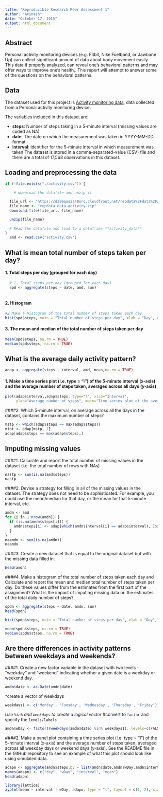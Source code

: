 ```yaml
---
title: "Reproducible Research Peer Assessment 1"
author: "Avinash"
date: "October 17, 2015"
output: html_document
---
```


## Abstract
Personal activity monitoring devices (e.g. Fitbit, Nike Fuelband, or Jawbone Up) can collect significant amount of data about body movement easily. This data if properly analyzed, can reveal one's behavioral patterns and may offer ways to improve one's health,.  This report will attempt to answer some of the questions on the behavioral patterns.

## Data 
The dataset used for this project is [Activity monitoring data](https://d396qusza40orc.cloudfront.net/repdata%2Fdata%2Factivity.zip), data collected from a Personal activity monitoring device.

The variables included in this dataset are:

* **steps**: Number of steps taking in a 5-minute interval (missing values are coded as NA)
* **date**: The date on which the measurement was taken in YYYY-MM-DD format
* **interval**: Identifier for the 5-minute interval in which measurement was taken
The dataset is stored in a comma-separated-value (CSV) file and there are a total of 17,568 observations in this dataset.

## Loading and preprocessing the data
```r
if (!file.exists("./activity.csv")) {

    # download the datafile and unzip it
  
  file_url <- "https://d396qusza40orc.cloudfront.net/repdata%2Fdata%2Factivity.zip"
  file_name <- "repdata_data_activity.zip"
  download.file(file_url, file_name)

  unzip(file_name)
  
  # Read the datafile and load to a dataframe **activity_data**
}  
  amd <- read.csv("activity.csv")


```

## What is mean total number of steps taken per day?
#### 1. Total steps per day (grouped for each day)
```r
  
  # 1. Total steps per day (grouped for each day)
  spd <- aggregate(steps ~ date, amd, sum)
  
```

#### 2. Histogram
```r
#2 Make a histogram of the total number of steps taken each day
hist(spd$steps, main = "Total number of steps per day", xlab = "Day", col = "Grey")
```

#### 3. The mean and median of the total number of steps taken per day
```r
mean(spd$steps, na.rm = TRUE)
median(spd$steps, na.rm = TRUE)
```

## What is the average daily activity pattern?
```r
adap <- aggregate(steps ~ interval, amd, mean,na.rm = TRUE)
```
#### 1. Make a time series plot (i.e. type = "l") of the 5-minute interval (x-axis) and the average number of steps taken, averaged across all days (y-axis)
```r
plot(adap$interval,adap$steps, type="l", xlab="Interval", 
     ylab="Average number of steps", main="Time-series plot of the average number of steps per intervals")
```

####2. Which 5-minute interval, on average across all the days in the dataset, contains the maximum number of steps?
```r
mstp <- which(adap$steps == max(adap$steps))
mint <- adap[mstp, 1]
adap[adap$steps == max(adap$steps),]
```

## Imputing missing values
####1. Calculate and report the total number of missing values in the dataset (i.e. the total number of rows with NAs)
```r
nastp <- sum(is.na(amd$steps))
nastp
```
####2. Devise a strategy for filling in all of the missing values in the dataset. The strategy does not need to be sophisticated. For example, you could use the mean/median for that day, or the mean for that 5-minute interval, etc.
```r
amdn <- amd 
for (i in 1:nrow(amdn)) {
  if (is.na(amdn$steps[i])) {
    amdn$steps[i] <- adap[which(amdn$interval[i] == adap$interval), ]$steps
  }
}
naamdn <- sum(is.na(amdn))
naamdn
```
####3. Create a new dataset that is equal to the original dataset but with the missing data filled in.
```r
head(amdn)
```
####4. Make a histogram of the total number of steps taken each day and Calculate and report the mean and median total number of steps taken per day. Do these values differ from the estimates from the first part of the assignment? What is the impact of imputing missing data on the estimates of the total daily number of steps?
```r
spdn <- aggregate(steps ~ date, amdn, sum)
head(spdn)
```

```r
hist(spdn$steps, main = "Total number of steps per day", xlab = "Day", col = "Grey")
```

```r
mean(spdn$steps, na.rm = TRUE)
median(spdn$steps, na.rm = TRUE)
```
## Are there differences in activity patterns between weekdays and weekends?
####1. Create a new factor variable in the dataset with two levels - "weekday" and "weekend" indicating whether a given date is a weekday or weekend day.
```r
amdn$date <- as.Date(amdn$date)
```
*create a vector of weekdays
```r
weekdays1 <- c('Monday', 'Tuesday', 'Wednesday', 'Thursday', 'Friday')
```
*Use `%in%` and `weekdays` to create a logical vector
*#convert to `factor` and specify the `levels/labels`
```r
amdn$wDay <- factor((weekdays(amdn$date) %in% weekdays1), levels=c(FALSE, TRUE), labels=c('weekend', 'weekday')) 
```

####2. Make a panel plot containing a time series plot (i.e. type = "l") of the 5-minute interval (x-axis) and the average number of steps taken, averaged across all weekday days or weekend days (y-axis). See the README file in the GitHub repository to see an example of what this plot should look like using simulated data.
```r
adapn <- aggregate(amdn$steps,by = list(amdn$date,amdn$wDay,amdn$interval),FUN = "mean")
names(adapn) <- c("day", "wDay", "interval", "mean")
head(adapn)
```

```r
library(lattice)
xyplot(mean ~ interval | wDay, adapn, type = "l", layout = c(1, 2), xlab = "Interval", ylab = "Number of steps")
```